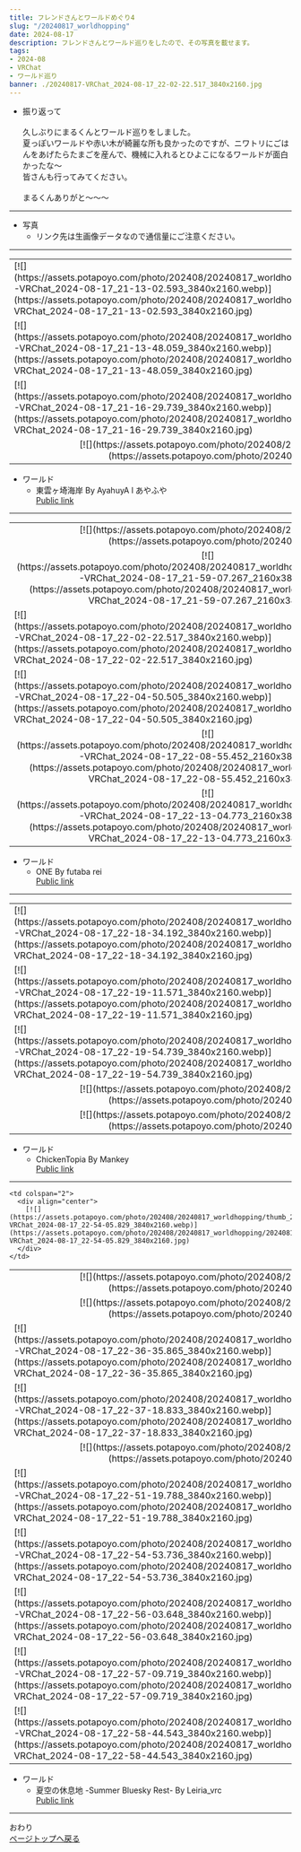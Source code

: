 ---
title: フレンドさんとワールドめぐり4
slug: "/20240817_worldhopping"
date: 2024-08-17
description: フレンドさんとワールド巡りをしたので、その写真を載せます。
tags:
- 2024-08
- VRChat
- ワールド巡り
banner: ./20240817-VRChat_2024-08-17_22-02-22.517_3840x2160.jpg
---

+ 振り返って\
\
久しぶりにまるくんとワールド巡りをしました。
\
夏っぽいワールドや赤い木が綺麗な所も良かったのですが、ニワトリにごはんをあげたらたまごを産んで、機械に入れるとひよこになるワールドが面白かったな～\
皆さんも行ってみてください。\
\
まるくんありがと～～～

------------------------------
+ 写真
  + リンク先は生画像データなので通信量にご注意ください。
------------------------------
<table>
  <tr>
    <td>
      [![](https://assets.potapoyo.com/photo/202408/20240817_worldhopping/thumb_20240817-VRChat_2024-08-17_21-13-02.593_3840x2160.webp)](https://assets.potapoyo.com/photo/202408/20240817_worldhopping/20240817-VRChat_2024-08-17_21-13-02.593_3840x2160.jpg)
    </td>
    <td>
      [![](https://assets.potapoyo.com/photo/202408/20240817_worldhopping/thumb_20240817-VRChat_2024-08-17_21-13-21.179_3840x2160.webp)](https://assets.potapoyo.com/photo/202408/20240817_worldhopping/20240817-VRChat_2024-08-17_21-13-21.179_3840x2160.jpg)
    </td>
  </tr>
  <tr>
    <td>
      [![](https://assets.potapoyo.com/photo/202408/20240817_worldhopping/thumb_20240817-VRChat_2024-08-17_21-13-48.059_3840x2160.webp)](https://assets.potapoyo.com/photo/202408/20240817_worldhopping/20240817-VRChat_2024-08-17_21-13-48.059_3840x2160.jpg)
    </td>
    <td>
      [![](https://assets.potapoyo.com/photo/202408/20240817_worldhopping/thumb_20240817-VRChat_2024-08-17_21-13-57.726_3840x2160.webp)](https://assets.potapoyo.com/photo/202408/20240817_worldhopping/20240817-VRChat_2024-08-17_21-13-57.726_3840x2160.jpg)
    </td>
  </tr>
  <tr>
    <td>
      [![](https://assets.potapoyo.com/photo/202408/20240817_worldhopping/thumb_20240817-VRChat_2024-08-17_21-16-29.739_3840x2160.webp)](https://assets.potapoyo.com/photo/202408/20240817_worldhopping/20240817-VRChat_2024-08-17_21-16-29.739_3840x2160.jpg)
    </td>
    <td>
      [![](https://assets.potapoyo.com/photo/202408/20240817_worldhopping/thumb_20240817-VRChat_2024-08-17_21-50-54.238_3840x2160.webp)](https://assets.potapoyo.com/photo/202408/20240817_worldhopping/20240817-VRChat_2024-08-17_21-50-54.238_3840x2160.jpg)
    </td>
  </tr>
  <tr>
    <td colspan="2">
      <div align="center">
        [![](https://assets.potapoyo.com/photo/202408/20240817_worldhopping/thumb_20240817-VRChat_2024-08-17_21-51-20.300_3840x2160.webp)](https://assets.potapoyo.com/photo/202408/20240817_worldhopping/20240817-VRChat_2024-08-17_21-51-20.300_3840x2160.jpg)
      </div>
    </td>
    <td></td>
  </tr>
</table>


+ ワールド
  + 東雲ヶ埼海岸 By AyahuyA l あやふや\
  [Public link](https://vrchat.com/home/launch?worldId=wrld_be1c0f21-e144-4976-bc1c-cbdcd8916aae)

------------------------------
<table>
  <tr>
    <td colspan="2">
      <div align="center">
        [![](https://assets.potapoyo.com/photo/202408/20240817_worldhopping/thumb_20240817-VRChat_2024-08-17_21-56-53.646_2160x3840.webp)](https://assets.potapoyo.com/photo/202408/20240817_worldhopping/20240817-VRChat_2024-08-17_21-56-53.646_2160x3840.jpg)
      </div>
    </td>
  </tr>
  <tr>
    <td>
      <div align="center">
        [![](https://assets.potapoyo.com/photo/202408/20240817_worldhopping/thumb_20240817-VRChat_2024-08-17_21-59-07.267_2160x3840.webp)](https://assets.potapoyo.com/photo/202408/20240817_worldhopping/20240817-VRChat_2024-08-17_21-59-07.267_2160x3840.jpg)
      </div>
    </td>
    <td>
      <div align="center">
        [![](https://assets.potapoyo.com/photo/202408/20240817_worldhopping/thumb_20240817-VRChat_2024-08-17_22-01-16.885_2160x3840.webp)](https://assets.potapoyo.com/photo/202408/20240817_worldhopping/20240817-VRChat_2024-08-17_22-01-16.885_2160x3840.jpg)
      </div>
    </td>
  </tr>
  <tr>
    <td>
      [![](https://assets.potapoyo.com/photo/202408/20240817_worldhopping/thumb_20240817-VRChat_2024-08-17_22-02-22.517_3840x2160.webp)](https://assets.potapoyo.com/photo/202408/20240817_worldhopping/20240817-VRChat_2024-08-17_22-02-22.517_3840x2160.jpg)
    </td>
    <td>
      [![](https://assets.potapoyo.com/photo/202408/20240817_worldhopping/thumb_20240817-VRChat_2024-08-17_22-04-36.437_3840x2160.webp)](https://assets.potapoyo.com/photo/202408/20240817_worldhopping/20240817-VRChat_2024-08-17_22-04-36.437_3840x2160.jpg)
    </td>
  </tr>
  <tr>
    <td>
      [![](https://assets.potapoyo.com/photo/202408/20240817_worldhopping/thumb_20240817-VRChat_2024-08-17_22-04-50.505_3840x2160.webp)](https://assets.potapoyo.com/photo/202408/20240817_worldhopping/20240817-VRChat_2024-08-17_22-04-50.505_3840x2160.jpg)
    </td>
    <td>
      [![](https://assets.potapoyo.com/photo/202408/20240817_worldhopping/thumb_20240817-VRChat_2024-08-17_22-04-53.852_3840x2160.webp)](https://assets.potapoyo.com/photo/202408/20240817_worldhopping/20240817-VRChat_2024-08-17_22-04-53.852_3840x2160.jpg)
    </td>
  </tr>
  <tr>
    <td>
      <div align="center">
        [![](https://assets.potapoyo.com/photo/202408/20240817_worldhopping/thumb_20240817-VRChat_2024-08-17_22-08-55.452_2160x3840.webp)](https://assets.potapoyo.com/photo/202408/20240817_worldhopping/20240817-VRChat_2024-08-17_22-08-55.452_2160x3840.jpg)
      </div>
    </td>
    <td>
      <div align="center">
        [![](https://assets.potapoyo.com/photo/202408/20240817_worldhopping/thumb_20240817-VRChat_2024-08-17_22-12-54.512_2160x3840.webp)](https://assets.potapoyo.com/photo/202408/20240817_worldhopping/20240817-VRChat_2024-08-17_22-12-54.512_2160x3840.jpg)
      </div>
    </td>
  </tr>
  <tr>
    <td>
      <div align="center">
        [![](https://assets.potapoyo.com/photo/202408/20240817_worldhopping/thumb_20240817-VRChat_2024-08-17_22-13-04.773_2160x3840.webp)](https://assets.potapoyo.com/photo/202408/20240817_worldhopping/20240817-VRChat_2024-08-17_22-13-04.773_2160x3840.jpg)
      </div>
    </td>
    <td>
      <div align="center">
        [![](https://assets.potapoyo.com/photo/202408/20240817_worldhopping/thumb_20240817-VRChat_2024-08-17_22-13-20.585_2160x3840.webp)](https://assets.potapoyo.com/photo/202408/20240817_worldhopping/20240817-VRChat_2024-08-17_22-13-20.585_2160x3840.jpg)
      </div>
    </td>
  </tr>
</table>

+ ワールド
  + ONE By futaba rei\
  [Public link](https://vrchat.com/home/launch?worldId=wrld_c7bc8c19-d3e9-44ff-8dbb-6725323877f2)

------------------------------
<table>
  <tr>
    <td>
      [![](https://assets.potapoyo.com/photo/202408/20240817_worldhopping/thumb_20240817-VRChat_2024-08-17_22-18-34.192_3840x2160.webp)](https://assets.potapoyo.com/photo/202408/20240817_worldhopping/20240817-VRChat_2024-08-17_22-18-34.192_3840x2160.jpg)
    </td>
    <td>
      [![](https://assets.potapoyo.com/photo/202408/20240817_worldhopping/thumb_20240817-VRChat_2024-08-17_22-19-09.782_3840x2160.webp)](https://assets.potapoyo.com/photo/202408/20240817_worldhopping/20240817-VRChat_2024-08-17_22-19-09.782_3840x2160.jpg)
    </td>
  </tr>
  <tr>
    <td>
      [![](https://assets.potapoyo.com/photo/202408/20240817_worldhopping/thumb_20240817-VRChat_2024-08-17_22-19-11.571_3840x2160.webp)](https://assets.potapoyo.com/photo/202408/20240817_worldhopping/20240817-VRChat_2024-08-17_22-19-11.571_3840x2160.jpg)
    </td>
    <td>
      [![](https://assets.potapoyo.com/photo/202408/20240817_worldhopping/thumb_20240817-VRChat_2024-08-17_22-19-19.647_3840x2160.webp)](https://assets.potapoyo.com/photo/202408/20240817_worldhopping/20240817-VRChat_2024-08-17_22-19-19.647_3840x2160.jpg)
    </td>
  </tr>
  <tr>
    <td>
      [![](https://assets.potapoyo.com/photo/202408/20240817_worldhopping/thumb_20240817-VRChat_2024-08-17_22-19-54.739_3840x2160.webp)](https://assets.potapoyo.com/photo/202408/20240817_worldhopping/20240817-VRChat_2024-08-17_22-19-54.739_3840x2160.jpg)
    </td>
    <td>
      [![](https://assets.potapoyo.com/photo/202408/20240817_worldhopping/thumb_20240817-VRChat_2024-08-17_22-20-06.380_3840x2160.webp)](https://assets.potapoyo.com/photo/202408/20240817_worldhopping/20240817-VRChat_2024-08-17_22-20-06.380_3840x2160.jpg)
    </td>
  </tr>
  <tr>
    <td colspan="2">
      <div align="center">
        [![](https://assets.potapoyo.com/photo/202408/20240817_worldhopping/thumb_20240817-VRChat_2024-08-17_22-22-35.899_2160x3840.webp)](https://assets.potapoyo.com/photo/202408/20240817_worldhopping/20240817-VRChat_2024-08-17_22-22-35.899_2160x3840.jpg)
      </div>
    </td>
  </tr>
  <tr>
    <td colspan="2">
      <div align="center">
        [![](https://assets.potapoyo.com/photo/202408/20240817_worldhopping/thumb_20240817-VRChat_2024-08-17_22-25-23.858_3840x2160.webp)](https://assets.potapoyo.com/photo/202408/20240817_worldhopping/20240817-VRChat_2024-08-17_22-25-23.858_3840x2160.jpg)
      </div>
    </td>
  </tr>
</table>

+ ワールド
  + ChickenTopia By Mankey\
  [Public link](https://vrchat.com/home/launch?worldId=wrld_46f3001d-5e7c-4cda-b68b-0d683211ee45)

------------------------------
<table>
  <tr>
    <td colspan="2">
      <div align="center">
        [![](https://assets.potapoyo.com/photo/202408/20240817_worldhopping/thumb_20240817-VRChat_2024-08-17_22-33-02.954_3840x2160.webp)](https://assets.potapoyo.com/photo/202408/20240817_worldhopping/20240817-VRChat_2024-08-17_22-33-02.954_3840x2160.jpg)
      </div>
    </td>
  </tr>
  <tr>
    <td colspan="2">
      <div align="center">
        [![](https://assets.potapoyo.com/photo/202408/20240817_worldhopping/thumb_20240817-VRChat_2024-08-17_22-35-12.319_2160x3840.webp)](https://assets.potapoyo.com/photo/202408/20240817_worldhopping/20240817-VRChat_2024-08-17_22-35-12.319_2160x3840.jpg)
      </div>
    </td>
  </tr>
  <tr>
    <td>
      [![](https://assets.potapoyo.com/photo/202408/20240817_worldhopping/thumb_20240817-VRChat_2024-08-17_22-36-35.865_3840x2160.webp)](https://assets.potapoyo.com/photo/202408/20240817_worldhopping/20240817-VRChat_2024-08-17_22-36-35.865_3840x2160.jpg)
    </td>
    <td>
      [![](https://assets.potapoyo.com/photo/202408/20240817_worldhopping/thumb_20240817-VRChat_2024-08-17_22-37-08.684_3840x2160.webp)](https://assets.potapoyo.com/photo/202408/20240817_worldhopping/20240817-VRChat_2024-08-17_22-37-08.684_3840x2160.jpg)
    </td>
  </tr>
  <tr>
    <td>
      [![](https://assets.potapoyo.com/photo/202408/20240817_worldhopping/thumb_20240817-VRChat_2024-08-17_22-37-18.833_3840x2160.webp)](https://assets.potapoyo.com/photo/202408/20240817_worldhopping/20240817-VRChat_2024-08-17_22-37-18.833_3840x2160.jpg)
    </td>
    <td>
      [![](https://assets.potapoyo.com/photo/202408/20240817_worldhopping/thumb_20240817-VRChat_2024-08-17_22-44-42.397_3840x2160.webp)](https://assets.potapoyo.com/photo/202408/20240817_worldhopping/20240817-VRChat_2024-08-17_22-44-42.397_3840x2160.jpg)
    </td>
  </tr>
  <tr>
    <td colspan="2">
      <div align="center">
        [![](https://assets.potapoyo.com/photo/202408/20240817_worldhopping/thumb_20240817-VRChat_2024-08-17_22-51-00.952_2160x3840.webp)](https://assets.potapoyo.com/photo/202408/20240817_worldhopping/20240817-VRChat_2024-08-17_22-51-00.952_2160x3840.jpg)
      </div>
    </td>
  </tr>
  <tr>
    <td>
      [![](https://assets.potapoyo.com/photo/202408/20240817_worldhopping/thumb_20240817-VRChat_2024-08-17_22-51-19.788_3840x2160.webp)](https://assets.potapoyo.com/photo/202408/20240817_worldhopping/20240817-VRChat_2024-08-17_22-51-19.788_3840x2160.jpg)
    </td>
    <td>
      [![](https://assets.potapoyo.com/photo/202408/20240817_worldhopping/thumb_20240817-VRChat_2024-08-17_22-51-40.064_3840x2160.webp)](https://assets.potapoyo.com/photo/202408/20240817_worldhopping/20240817-VRChat_2024-08-17_22-51-40.064_3840x2160.jpg)
    </td>
  </tr>
  <tr>

    <td colspan="2">
      <div align="center">
        [![](https://assets.potapoyo.com/photo/202408/20240817_worldhopping/thumb_20240817-VRChat_2024-08-17_22-54-05.829_3840x2160.webp)](https://assets.potapoyo.com/photo/202408/20240817_worldhopping/20240817-VRChat_2024-08-17_22-54-05.829_3840x2160.jpg)
      </div>
    </td>
  </tr>
  <tr>
    <td>
      [![](https://assets.potapoyo.com/photo/202408/20240817_worldhopping/thumb_20240817-VRChat_2024-08-17_22-54-53.736_3840x2160.webp)](https://assets.potapoyo.com/photo/202408/20240817_worldhopping/20240817-VRChat_2024-08-17_22-54-53.736_3840x2160.jpg)
    </td>
    <td>
      [![](https://assets.potapoyo.com/photo/202408/20240817_worldhopping/thumb_20240817-VRChat_2024-08-17_22-55-30.382_3840x2160.webp)](https://assets.potapoyo.com/photo/202408/20240817_worldhopping/20240817-VRChat_2024-08-17_22-55-30.382_3840x2160.jpg)
    </td>
  </tr>
  <tr>
    <td>
      [![](https://assets.potapoyo.com/photo/202408/20240817_worldhopping/thumb_20240817-VRChat_2024-08-17_22-56-03.648_3840x2160.webp)](https://assets.potapoyo.com/photo/202408/20240817_worldhopping/20240817-VRChat_2024-08-17_22-56-03.648_3840x2160.jpg)
    </td>
    <td>
      [![](https://assets.potapoyo.com/photo/202408/20240817_worldhopping/thumb_20240817-VRChat_2024-08-17_22-56-43.599_3840x2160.webp)](https://assets.potapoyo.com/photo/202408/20240817_worldhopping/20240817-VRChat_2024-08-17_22-56-43.599_3840x2160.jpg)
    </td>
  </tr>
  <tr>
    <td>
      [![](https://assets.potapoyo.com/photo/202408/20240817_worldhopping/thumb_20240817-VRChat_2024-08-17_22-57-09.719_3840x2160.webp)](https://assets.potapoyo.com/photo/202408/20240817_worldhopping/20240817-VRChat_2024-08-17_22-57-09.719_3840x2160.jpg)
    </td>
    <td>
      [![](https://assets.potapoyo.com/photo/202408/20240817_worldhopping/thumb_20240817-VRChat_2024-08-17_22-58-21.307_3840x2160.webp)](https://assets.potapoyo.com/photo/202408/20240817_worldhopping/20240817-VRChat_2024-08-17_22-58-21.307_3840x2160.jpg)
    </td>
  </tr>
  <tr>
    <td>
      [![](https://assets.potapoyo.com/photo/202408/20240817_worldhopping/thumb_20240817-VRChat_2024-08-17_22-58-44.543_3840x2160.webp)](https://assets.potapoyo.com/photo/202408/20240817_worldhopping/20240817-VRChat_2024-08-17_22-58-44.543_3840x2160.jpg)
    </td>
    <td>
      [![](https://assets.potapoyo.com/photo/202408/20240817_worldhopping/thumb_20240817-VRChat_2024-08-17_22-59-29.994_3840x2160.webp)](https://assets.potapoyo.com/photo/202408/20240817_worldhopping/20240817-VRChat_2024-08-17_22-59-29.994_3840x2160.jpg)
    </td>
  </tr>
</table>

+ ワールド
  + 夏空の休息地 -Summer Bluesky Rest- By Leiria_vrc\
  [Public link](https://vrchat.com/home/launch?worldId=wrld_ec744f53-96c2-4aef-a5b6-391d8c9d5cf3)

------------------------------

おわり\
<a href="#">ページトップへ戻る</a>